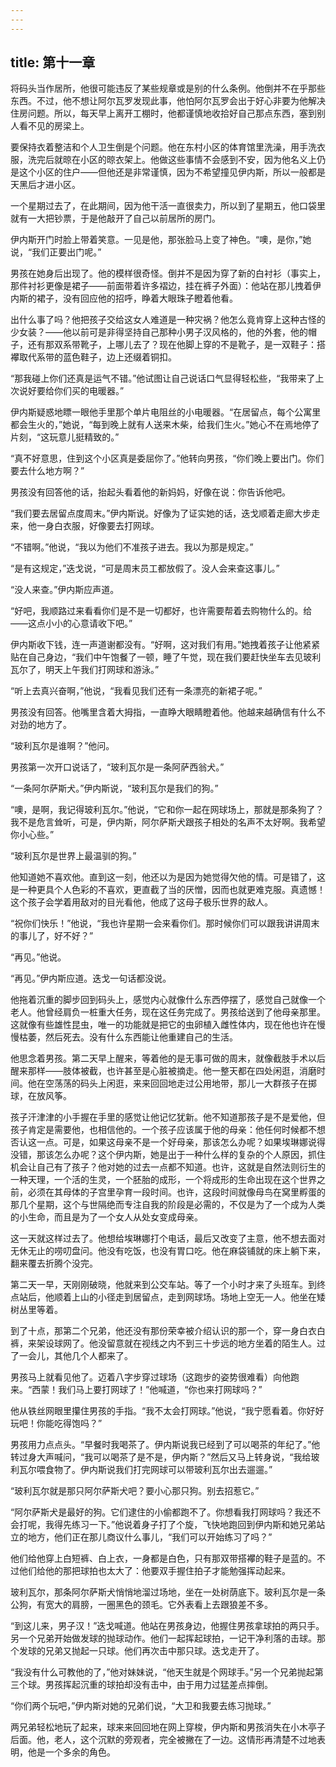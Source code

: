 ```yaml
---
---
---
```

title: 第十一章
---




将码头当作居所，他很可能违反了某些规章或是别的什么条例。他倒并不在乎那些东西。不过，他不想让阿尔瓦罗发现此事，他怕阿尔瓦罗会出于好心非要为他解决住房问题。所以，每天早上离开工棚时，他都谨慎地收拾好自己那点东西，塞到别人看不见的房梁上。

要保持衣着整洁和个人卫生倒是个问题。他在东村小区的体育馆里洗澡，用手洗衣服，洗完后就晾在小区的晾衣架上。他做这些事情不会感到不安，因为他名义上仍是这个小区的住户——但他还是非常谨慎，因为不希望撞见伊内斯，所以一般都是天黑后才进小区。

一个星期过去了，在此期间，因为他干活一直很卖力，所以到了星期五，他口袋里就有一大把钞票，于是他敲开了自己以前居所的房门。

伊内斯开门时脸上带着笑意。一见是他，那张脸马上变了神色。“噢，是你，”她说，“我们正要出门呢。”

男孩在她身后出现了。他的模样很奇怪。倒并不是因为穿了新的白衬衫（事实上，那件衬衫更像是裙子——前面带着许多褶边，挂在裤子外面）：他站在那儿拽着伊内斯的裙子，没有回应他的招呼，睁着大眼珠子瞪着他看。

出什么事了吗？他把孩子交给这女人难道是一种灾祸？他怎么竟肯穿上这种古怪的少女装？——他以前可是非得坚持自己那种小男子汉风格的，他的外套，他的帽子，还有那双系带靴子，上哪儿去了？现在他脚上穿的不是靴子，是一双鞋子：搭襻取代系带的蓝色鞋子，边上还缀着铜扣。

“那我碰上你们还真是运气不错。”他试图让自己说话口气显得轻松些，“我带来了上次说好要给你们买的电暖器。”

伊内斯疑惑地瞟一眼他手里那个单片电阻丝的小电暖器。“在居留点，每个公寓里都会生火的，”她说，“每到晚上就有人送来木柴，给我们生火。”她心不在焉地停了片刻，“这玩意儿挺精致的。”

“真不好意思，住到这个小区真是委屈你了。”他转向男孩，“你们晚上要出门。你们要去什么地方啊？”

男孩没有回答他的话，抬起头看着他的新妈妈，好像在说：你告诉他吧。

“我们要去居留点度周末。”伊内斯说。好像为了证实她的话，迭戈顺着走廊大步走来，他一身白衣服，好像要去打网球。

“不错啊。”他说，“我以为他们不准孩子进去。我以为那是规定。”

“是有这规定，”迭戈说，“可是周末员工都放假了。没人会来查这事儿。”

“没人来查。”伊内斯应声道。

“好吧，我顺路过来看看你们是不是一切都好，也许需要帮着去购物什么的。给——这点小小的心意请收下吧。”

伊内斯收下钱，连一声道谢都没有。“好啊，这对我们有用。”她拽着孩子让他紧紧贴在自己身边，“我们中午饱餐了一顿，睡了午觉，现在我们要赶快坐车去见玻利瓦尔了，明天上午我们打网球和游泳。”

“听上去真兴奋啊，”他说，“我看见我们还有一条漂亮的新裙子呢。”

男孩没有回答。他嘴里含着大拇指，一直睁大眼睛瞪着他。他越来越确信有什么不对劲的地方了。

“玻利瓦尔是谁啊？”他问。

男孩第一次开口说话了，“玻利瓦尔是一条阿萨西翁犬。”

“一条阿尔萨斯犬。”伊内斯说，“玻利瓦尔是我们的狗。”

“噢，是啊，我记得玻利瓦尔。”他说，“它和你一起在网球场上，那就是那条狗了？我不是危言耸听，可是，伊内斯，阿尔萨斯犬跟孩子相处的名声不太好啊。我希望你小心些。”

“玻利瓦尔是世界上最温驯的狗。”

他知道她不喜欢他。直到这一刻，他还以为是因为她觉得欠他的情。可是错了，这是一种更具个人色彩的不喜欢，更直截了当的厌憎，因而也就更难克服。真遗憾！这个孩子会学着用敌对的目光看他，他成了这母子极乐世界的敌人。

“祝你们快乐！”他说，“我也许星期一会来看你们。那时候你们可以跟我讲讲周末的事儿了，好不好？”

“再见。”他说。

“再见。”伊内斯应道。迭戈一句话都没说。

他拖着沉重的脚步回到码头上，感觉内心就像什么东西停摆了，感觉自己就像一个老人。他曾经肩负一桩重大任务，现在这任务完成了。男孩给送到了他母亲那里。这就像有些雄性昆虫，唯一的功能就是把它的虫卵植入雌性体内，现在他也许在慢慢枯萎，然后死去。没有什么东西能让他重建自己的生活。

他思念着男孩。第二天早上醒来，等着他的是无事可做的周末，就像截肢手术以后醒来那样——肢体被截，也许甚至是心脏被摘走。他一整天都在四处闲逛，消磨时间。他在空荡荡的码头上闲逛，来来回回地走过公用地带，那儿一大群孩子在掷球，在放风筝。

孩子汗津津的小手握在手里的感觉让他记忆犹新。他不知道那孩子是不是爱他，但孩子肯定是需要他，也相信他的。一个孩子应该属于他的母亲：他任何时候都不想否认这一点。可是，如果这母亲不是一个好母亲，那该怎么办呢？如果埃琳娜说得没错，那该怎么办呢？这个伊内斯，她是出于一种什么样的复杂的个人原因，抓住机会让自己有了孩子？他对她的过去一点都不知道。也许，这就是自然法则衍生的一种天理，一个活的生灵，一个胚胎的成形，一个将成形的生命出现在这个世界之前，必须在其母体的子宫里孕育一段时间。也许，这段时间就像母鸟在窝里孵蛋的那几个星期，这个与世隔绝而专注自我的阶段是必需的，不仅是为了一个成为人类的小生命，而且是为了一个女人从处女变成母亲。

这一天就这样过去了。他想给埃琳娜打个电话，最后又改变了主意，他不想去面对无休无止的唠叨盘问。他没有吃饭，也没有胃口吃。他在麻袋铺就的床上躺下来，翻来覆去折腾个没完。

第二天一早，天刚刚破晓，他就来到公交车站。等了一个小时才来了头班车。到终点站后，他顺着上山的小径走到居留点，走到网球场。场地上空无一人。他坐在矮树丛里等着。

到了十点，那第二个兄弟，他还没有那份荣幸被介绍认识的那一个，穿一身白衣白裤，来架设球网了。他没留意就在视线之内不到三十步远的地方坐着的陌生人。过了一会儿，其他几个人都来了。

男孩马上就看见他了。迈着八字步穿过球场（这跑步的姿势很难看）向他跑来。“西蒙！我们马上要打网球了！”他喊道，“你也来打网球吗？”

他从铁丝网眼里攥住男孩的手指。“我不太会打网球。”他说，“我宁愿看着。你好好玩吧！你能吃得饱吗？”

男孩用力点点头。“早餐时我喝茶了。伊内斯说我已经到了可以喝茶的年纪了。”他转过身大声喊问，“我可以喝茶了是不是，伊内斯？”然后又马上转身说，“我给玻利瓦尔喂食物了。伊内斯说我们打完网球可以带玻利瓦尔出去遛遛。”

“玻利瓦尔就是那只阿尔萨斯犬吧？要小心那只狗。别去招惹它。”

“阿尔萨斯犬是最好的狗。它们逮住的小偷都跑不了。你想看我打网球吗？我还不会打呢，我得先练习一下。”他说着身子打了个旋，飞快地跑回到伊内斯和她兄弟站立的地方，他们正在那儿商议什么事儿，“我们可以开始练习了吗？”

他们给他穿上白短裤、白上衣，一身都是白色，只有那双带搭襻的鞋子是蓝的。不过他们给他的那把球拍也太大了：他要双手握住拍子才能勉强挥动起来。

玻利瓦尔，那条阿尔萨斯犬悄悄地溜过场地，坐在一处树荫底下。玻利瓦尔是一条公狗，有宽大的肩膀，一圈黑色的颈毛。它外表看上去跟狼差不多。

“到这儿来，男子汉！”迭戈喊道。他站在男孩身边，他握住男孩拿球拍的两只手。另一个兄弟开始做发球的抛球动作。他们一起挥起球拍，一记干净利落的击球。那个发球的兄弟又抛起一只球。他们再次击中那只球。迭戈走开了。

“我没有什么可教他的了，”他对妹妹说，“他天生就是个网球手。”另一个兄弟抛起第三个球。男孩挥起沉重的球拍却没有击中，由于用力过猛差点摔倒。

“你们两个玩吧，”伊内斯对她的兄弟们说，“大卫和我要去练习抛球。”

两兄弟轻松地玩了起来，球来来回回地在网上穿梭，伊内斯和男孩消失在小木亭子后面。他，老人，这个沉默的旁观者，完全被撇在了一边。这情形再清楚不过地表明，他是一个多余的角色。
